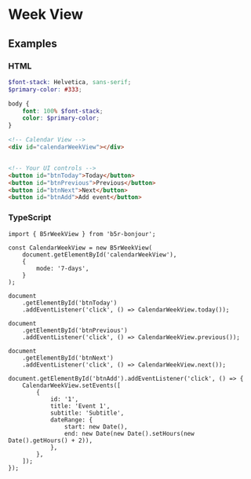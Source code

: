 
<Meta title="week-view/DOC" />

# Week View

## Examples

### HTML

```scss
$font-stack: Helvetica, sans-serif;
$primary-color: #333;

body {
    font: 100% $font-stack;
    color: $primary-color;
}
```

```HTML
<!-- Calendar View -->
<div id="calendarWeekView"></div>


<!-- Your UI controls -->
<button id="btnToday">Today</button>
<button id="btnPrevious">Previous</button>
<button id="btnNext">Next</button>
<button id="btnAdd">Add event</button>
```

### TypeScript

```TS
import { B5rWeekView } from 'b5r-bonjour';

const CalendarWeekView = new B5rWeekView(
    document.getElementById('calendarWeekView'),
    {
        mode: '7-days',
    }
);

document
    .getElementById('btnToday')
    .addEventListener('click', () => CalendarWeekView.today());

document
    .getElementById('btnPrevious')
    .addEventListener('click', () => CalendarWeekView.previous());

document
    .getElementById('btnNext')
    .addEventListener('click', () => CalendarWeekView.next());

document.getElementById('btnAdd').addEventListener('click', () => {
    CalendarWeekView.setEvents([
        {
            id: '1',
            title: 'Event 1',
            subtitle: 'Subtitle',
            dateRange: {
                start: new Date(),
                end: new Date(new Date().setHours(new Date().getHours() + 2)),
            },
        },
    ]);
});
```
